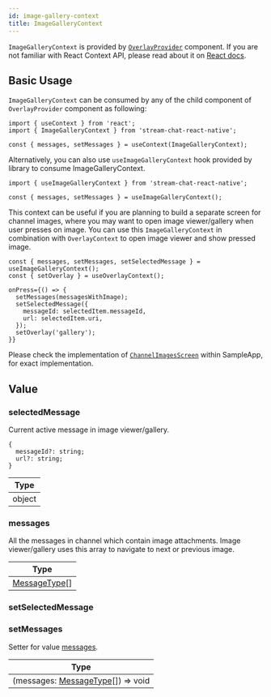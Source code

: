 ```yaml
---
id: image-gallery-context
title: ImageGalleryContext
---
```



`ImageGalleryContext` is provided by [`OverlayProvider`](../core-components/overlay_provider.mdx) component. If you are not familiar with React Context API, please read about it on [React docs](https://reactjs.org/docs/context.html).

## Basic Usage

`ImageGalleryContext` can be consumed by any of the child component of `OverlayProvider` component as following:

```tsx
import { useContext } from 'react';
import { ImageGalleryContext } from 'stream-chat-react-native';

const { messages, setMessages } = useContext(ImageGalleryContext);
```

Alternatively, you can also use `useImageGalleryContext` hook provided by library to consume ImageGalleryContext.

```tsx
import { useImageGalleryContext } from 'stream-chat-react-native';

const { messages, setMessages } = useImageGalleryContext();
```

This context can be useful if you are planning to build a separate screen for channel images, where you may want to open image viewer/gallery when user presses on image.
You can use this `ImageGalleryContext` in combination with `OverlayContext` to open image viewer and show pressed image.

```tsx
const { messages, setMessages, setSelectedMessage } = useImageGalleryContext();
const { setOverlay } = useOverlayContext();

onPress={() => {
  setMessages(messagesWithImage);
  setSelectedMessage({
    messageId: selectedItem.messageId,
    url: selectedItem.uri,
  });
  setOverlay('gallery');
}}
```

Please check the implementation of [`ChannelImagesScreen`](https://github.com/GetStream/stream-chat-react-native/blob/main/examples/SampleApp/src/screens/ChannelImagesScreen.tsx) within SampleApp, for exact implementation.

## Value

### selectedMessage

Current active message in image viewer/gallery.

```tsx
{
  messageId?: string;
  url?: string;
}
```

| Type   |
| ------ |
| object |

### messages

All the messages in channel which contain image attachments. Image viewer/gallery uses this array to navigate to next or previous image.

| Type                                                                                                                                        |
| ------------------------------------------------------------------------------------------------------------------------------------------- |
| [MessageType](https://github.com/GetStream/stream-chat-react-native/blob/main/package/src/components/MessageList/hooks/useMessageList.ts)[] |

### setSelectedMessage

<SetSelectedMessage />

### setMessages

Setter for value [messages](#messages).

| Type                                                                                                                                                                     |
| ------------------------------------------------------------------------------------------------------------------------------------------------------------------------ |
| (messages: [MessageType](https://github.com/GetStream/stream-chat-react-native/blob/main/package/src/components/MessageList/hooks/useMessageList.ts)[]) => void |
